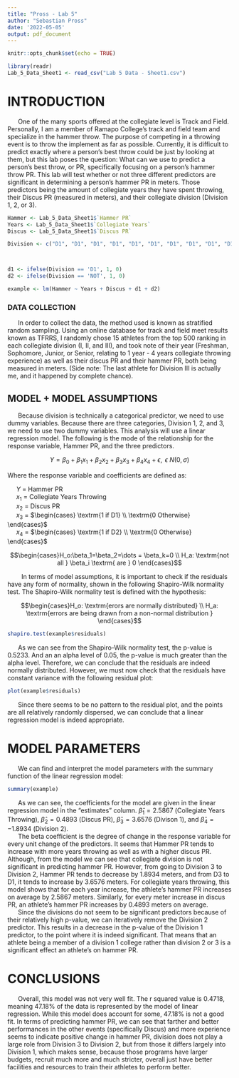 ```yaml
---
title: "Pross - Lab 5"
author: "Sebastian Pross"
date: '2022-05-05'
output: pdf_document
---
```


```r
knitr::opts_chunk$set(echo = TRUE)

library(readr)
Lab_5_Data_Sheet1 <- read_csv("Lab 5 Data - Sheet1.csv")


```

# INTRODUCTION

|       One of the many sports offered at the collegiate level is Track and Field. Personally, I am a member of Ramapo College's track and field team and specialize in the hammer throw. The purpose of competing in a throwing event is to throw the implement as far as possible. Currently, it is difficult to predict exactly where a person's best throw could be just by looking at them, but this lab poses the question: What can we use to predict a person's best throw, or PR, specifically focusing on a person's hammer throw PR. This lab will test whether or not three different predictors are significant in determining a person's hammer PR in meters. Those predictors being the amount of collegiate years they have spent throwing, their Discus PR (measured in meters), and their collegiate division (Division 1, 2, or 3).  

```r
Hammer <- Lab_5_Data_Sheet1$`Hammer PR`
Years <- Lab_5_Data_Sheet1$`Collegiate Years`
Discus <- Lab_5_Data_Sheet1$`Discus PR`

Division <- c("D1", "D1", "D1", "D1", "D1", "D1", "D1", "D1", "D1", "D1", "D1", "D1", "D1", "D1", "D1", "NOT", "NOT", "NOT", "NOT", "NOT", "NOT", "NOT", "NOT", "NOT", "NOT", "NOT", "NOT", "NOT", "NOT", "NOT", "D3", "D3", "D3", "D3", "D3", "D3", "D3", "D3", "D3", "D3", "D3", "D3", "D3", "D3", "D3")



d1 <- ifelse(Division == 'D1', 1, 0)
d2 <- ifelse(Division == 'NOT', 1, 0)

example <- lm(Hammer ~ Years + Discus + d1 + d2)

```

### DATA COLLECTION

|       In order to collect the data, the method used is known as stratified random sampling. Using an online database for track and field meet results known as TFRRS, I randomly chose 15 athletes from the top 500 ranking in each collegiate division (I, II, and III), and took note of their year (Freshman, Sophomore, Junior, or Senior, relating to 1 year - 4 years collegiate throwing experience) as well as their discus PR and their hammer PR, both being measured in meters. (Side note: The last athlete for Division III is actually me, and it happened by complete chance).

## MODEL + MODEL ASSUMPTIONS

|       Because division is technically a categorical predictor, we need to use dummy variables. Because there are three categories, Division 1, 2, and 3, we need to use two dummy variables. This analysis will use a linear regression model. The following is the mode of the relationship for the response variable, Hammer PR, and the three predictors. 

$$Y = \beta_0+\beta_1x_1+\beta_2x_2+\beta_3x_3+\beta_4x_4 + \epsilon,\textrm{ }\epsilon\textrm{~}N(0, \sigma)$$

Where the response variable and coefficients are defined as:

|      $Y$ = Hammer PR
|      $x_1$ = Collegiate Years Throwing
|      $x_2$ = Discus PR
|      $x_3$ = $\begin{cases} \textrm{1 if D1} \\ \textrm{0 Otherwise} \end{cases}$
|      $x_4$ = $\begin{cases} \textrm{1 if D2} \\ \textrm{0 Otherwise} \end{cases}$

$$\begin{cases}H_o:\beta_1=\beta_2=\dots = \beta_k=0 \\ H_a: \textrm{not all } \beta_i \textrm{ are } 0 \end{cases}$$

|         In terms of model assumptions, it is important to check if the residuals have any form of normality, shown in the following Shapiro-Wilk normality test. The Shapiro-Wilk normality test is defined with the hypothesis:

$$\begin{cases}H_o: \textrm{erors are normally distributed} \\ H_a: \textrm{errors are being drawn from a non-normal distribution } \end{cases}$$

```r
shapiro.test(example$residuals)

```

|       As we can see from the Shapiro-Wilk normality test, the p-value is 0.5233. And an an alpha level of 0.05, the p-value is much greater than the alpha level. Therefore, we can conclude that the residuals are indeed normally distributed. However, we must now check that the residuals have constant variance with the following residual plot:
```r
plot(example$residuals)
```

|       Since there seems to be no pattern to the residual plot, and the points are all relatively randomly dispersed, we can conclude that a linear regression model is indeed appropriate. 

\newpage

# MODEL PARAMETERS

|       We can find and interpret the model parameters with the summary function of the linear regression model:

```r
summary(example)
```

|       As we can see, the coefficients for the model are given in the linear regression model in the "estimates" column. $\hat\beta_1 = 2.5867 \textrm{ (Collegiate Years Throwing)}$, $\hat\beta_2 = 0.4893 \textrm{ (Discus PR)}$, $\hat\beta_3 = 3.6576 \textrm{ (Divison 1)}$, and $\hat\beta_4 = -1.8934 \textrm{ (Division 2)}$.

|       The beta coefficient is the degree of change in the response variable for every unit change of the predictors. It seems that Hammer PR tends to increase with more years throwing as well as with a higher discus PR. Although, from the model we can see that collegiate division is not significant in predicting hammer PR. However, from going to Division 3 to Division 2, Hammer PR tends to decrease by 1.8934 meters, and from D3 to D1, it tends to increase by 3.6576 meters. For collegiate years throwing, this model shows that for each year increase, the athlete's hammer PR increases on average by 2.5867 meters. Similarly, for every meter increase in discus PR, an athlete's hammer PR increases by 0.4893 meters on average. 

|       Since the divisions do not seem to be significant predictors because of their relatively high p-value, we can iteratively remove the Division 2 predictor. This results in a decrease in the p-value of the Division 1 predictor, to the point where it is indeed significant. That means that an athlete being a member of a division 1 college rather than division 2 or 3 is a significant effect an athlete's on hammer PR. 

# CONCLUSIONS

|       Overall, this model was not very well fit. The r squared value is 0.4718, meaning 47.18% of the data is represented by the model of linear regression. While this model does account for some, 47.18% is not a good fit. In terms of predicting hammer PR, we can see that farther and better performances in the other events (specifically Discus) and more experience seems to indicate positive change in hammer PR, division does not play a large role from Division 3 to Division 2, but from those it differs largely into Division 1, which makes sense, because those programs have larger budgets, recruit much more and much stricter, overall just have better facilities and resources to train their athletes to perform better. 
